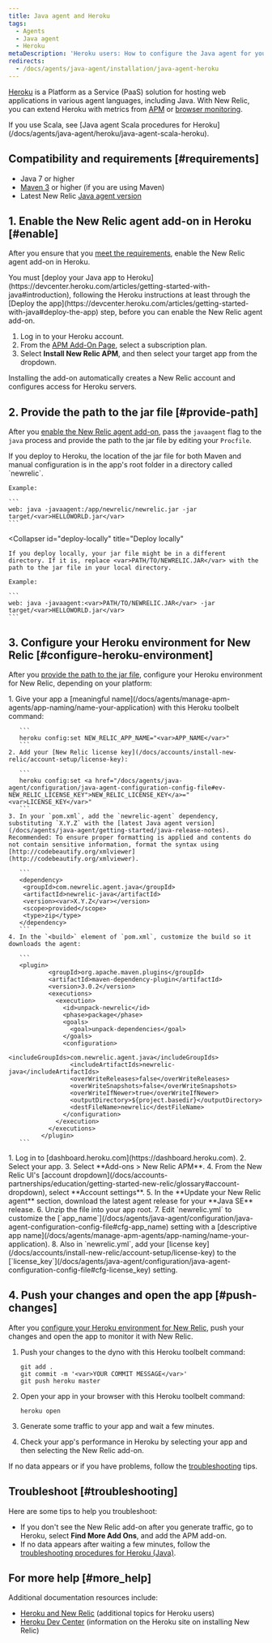 ```yaml
---
title: Java agent and Heroku
tags:
  - Agents
  - Java agent
  - Heroku
metaDescription: 'Heroku users: How to configure the Java agent for your New Relic add-on.'
redirects:
  - /docs/agents/java-agent/installation/java-agent-heroku
---
```


[Heroku](https://devcenter.heroku.com/articles/newrelic) is a Platform as a Service (PaaS) solution for hosting web applications in various agent languages, including Java. With New Relic, you can extend Heroku with metrics from [APM](/docs/apm/new-relic-apm) or [browser monitoring](/docs/browser/new-relic-browser).

<Callout variant="tip">
  If you use Scala, see [Java agent Scala procedures for Heroku](/docs/agents/java-agent/heroku/java-agent-scala-heroku).
</Callout>

## Compatibility and requirements [#requirements]

* Java 7 or higher
* [Maven 3](http://maven.apache.org/download.cgi) or higher (if you are using Maven)
* Latest New Relic [Java agent version](/docs/release-notes/agent-release-notes/java-release-notes)

## 1. Enable the New Relic agent add-on in Heroku [#enable]

After you ensure that you [meet the requirements](#requirements), enable the New Relic agent add-on in Heroku.

<Callout variant="caution">
  You must [deploy your Java app to Heroku](https://devcenter.heroku.com/articles/getting-started-with-java#introduction), following the Heroku instructions at least through the [Deploy the app](https://devcenter.heroku.com/articles/getting-started-with-java#deploy-the-app) step, before you can enable the New Relic agent add-on.
</Callout>

1. Log in to your Heroku account.
2. From the [APM Add-On Page](https://elements.heroku.com/addons/newrelic#pricing), select a subscription plan.
3. Select **Install New Relic APM**, and then select your target app from the dropdown.

Installing the add-on automatically creates a New Relic account and configures access for Heroku servers.

## 2. Provide the path to the jar file [#provide-path]

After you [enable the New Relic agent add-on](#enable), pass the `javaagent` flag to the `java` process and provide the path to the jar file by editing your `Procfile`.

<CollapserGroup>
  <Collapser
    id="deploy-heroku"
    title="Deploy to Heroku"
  >
    If you deploy to Heroku, the location of the jar file for both Maven and manual configuration is in the app's root folder in a directory called `newrelic`.

    Example:

    ```
    web: java -javaagent:/app/newrelic/newrelic.jar -jar target/<var>HELLOWORLD.jar</var>
    ```
  </Collapser>

  <Collapser
    id="deploy-locally"
    title="Deploy locally"
  >
    If you deploy locally, your jar file might be in a different directory. If it is, replace <var>PATH/TO/NEWRELIC.JAR</var> with the path to the jar file in your local directory.

    Example:

    ```
    web: java -javaagent:<var>PATH/TO/NEWRELIC.JAR</var> -jar target/<var>HELLOWORLD.jar</var>
    ```
  </Collapser>
</CollapserGroup>

## 3. Configure your Heroku environment for New Relic [#configure-heroku-environment]

After you [provide the path to the jar file](#provide-path), configure your Heroku environment for New Relic, depending on your platform:

<CollapserGroup>
  <Collapser
    id="maven-config"
    title="Maven configuration"
  >
    1. Give your app a [meaningful name](/docs/agents/manage-apm-agents/app-naming/name-your-application) with this Heroku toolbelt command:

       ```
       heroku config:set NEW_RELIC_APP_NAME="<var>APP_NAME</var>"
       ```
    2. Add your [New Relic license key](/docs/accounts/install-new-relic/account-setup/license-key):

       ```
       heroku config:set <a href="/docs/agents/java-agent/configuration/java-agent-configuration-config-file#ev-NEW_RELIC_LICENSE_KEY">NEW_RELIC_LICENSE_KEY</a>="<var>LICENSE_KEY</var>"
       ```
    3. In your `pom.xml`, add the `newrelic-agent` dependency, substituting `X.Y.Z` with the [latest Java agent version](/docs/agents/java-agent/getting-started/java-release-notes). Recommended: To ensure proper formatting is applied and contents do not contain sensitive information, format the syntax using [http://codebeautify.org/xmlviewer](http://codebeautify.org/xmlviewer).

       ```
       <dependency> 
        <groupId>com.newrelic.agent.java</groupId>
        <artifactId>newrelic-java</artifactId>
        <version><var>X.Y.Z</var></version>
        <scope>provided</scope>
        <type>zip</type>
       </dependency>
       ```
    4. In the `<build>` element of `pom.xml`, customize the build so it downloads the agent:

       ```
       <plugin>
               <groupId>org.apache.maven.plugins</groupId>
               <artifactId>maven-dependency-plugin</artifactId>
               <version>3.0.2</version>
               <executions>
                 <execution>
                   <id>unpack-newrelic</id>
                   <phase>package</phase>
                   <goals>
                     <goal>unpack-dependencies</goal>
                   </goals>
                   <configuration>
                     <includeGroupIds>com.newrelic.agent.java</includeGroupIds>
                     <includeArtifactIds>newrelic-java</includeArtifactIds>
                     <overWriteReleases>false</overWriteReleases>
                     <overWriteSnapshots>false</overWriteSnapshots>
                     <overWriteIfNewer>true</overWriteIfNewer>
                     <outputDirectory>${project.basedir}</outputDirectory>
                     <destFileName>newrelic</destFileName>
                   </configuration>
                 </execution>
               </executions>
             </plugin>
       ```
  </Collapser>

  <Collapser title="Manual configuration">
    1. Log in to [dashboard.heroku.com](https://dashboard.heroku.com).
    2. Select your app.
    3. Select **Add-ons > New Relic APM**.
    4. From the New Relic UI's [account dropdown](/docs/accounts-partnerships/education/getting-started-new-relic/glossary#account-dropdown), select **Account settings**.
    5. In the **Update your New Relic agent** section, download the latest agent release for your **Java SE** release.
    6. Unzip the file into your app root.
    7. Edit `newrelic.yml` to customize the [`app_name`](/docs/agents/java-agent/configuration/java-agent-configuration-config-file#cfg-app_name) setting with a [descriptive app name](/docs/agents/manage-apm-agents/app-naming/name-your-application).
    8. Also in `newrelic.yml`, add your [license key](/docs/accounts/install-new-relic/account-setup/license-key) to the [`license_key`](/docs/agents/java-agent/configuration/java-agent-configuration-config-file#cfg-license_key) setting.
  </Collapser>
</CollapserGroup>

## 4. Push your changes and open the app [#push-changes]

After you [configure your Heroku environment for New Relic](#configure-heroku-environment), push your changes and open the app to monitor it with New Relic.

1. Push your changes to the dyno with this Heroku toolbelt command:

   ```
   git add .
   git commit -m '<var>YOUR COMMIT MESSAGE</var>'
   git push heroku master
   ```
2. Open your app in your browser with this Heroku toolbelt command:

   ```
   heroku open
   ```
3. Generate some traffic to your app and wait a few minutes.
4. Check your app's performance in Heroku by selecting your app and then selecting the New Relic add-on.

If no data appears or if you have problems, follow the [troubleshooting](#troubleshooting) tips.

## Troubleshoot [#troubleshooting]

Here are some tips to help you troubleshoot:

* If you don't see the New Relic add-on after you generate traffic, go to Heroku, select **Find More Add Ons**, and add the APM add-on.
* If no data appears after waiting a few minutes, follow the [troubleshooting procedures for Heroku (Java)](/docs/agents/java-agent/heroku/no-data-appears-heroku-java).

## For more help [#more_help]

Additional documentation resources include:

* [Heroku and New Relic](/docs/accounts-partnerships/partnerships/heroku-new-relic) (additional topics for Heroku users)
* [Heroku Dev Center](//devcenter.heroku.com/articles/newrelic) (information on the Heroku site on installing New Relic)
